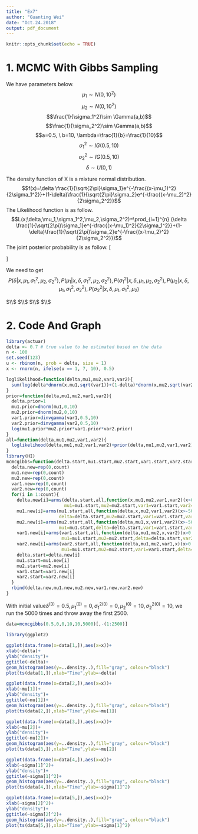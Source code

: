 ```yaml
---
title: "Ex7"
author: "Guanting Wei"
date: "Oct.24.2018"
output: pdf_document
---
```


```r
knitr::opts_chunk$set(echo = TRUE)
```

# 1. MCMC With Gibbs Sampling
We have parameters below.
$$\mu_1 \sim N(0,10^2)$$
$$\mu_2 \sim N(0,10^2)$$
$$\frac{1}{\sigma_1^2}\sim \Gamma(a,b)$$
$$\frac{1}{\sigma_2^2}\sim \Gamma(a,b)$$
$$a=0.5, \ b=10, \lambda=\frac{1}{b}=\frac{1}{10}$$
$$\sigma_1^2\sim IG(0.5,10)$$
$$\sigma_2^2\sim IG(0.5,10)$$
$$\delta\sim U(0,1)$$

The density function of X is a mixture normal distribution.
$$f(x)=\delta \frac{1}{\sqrt{2\pi}\sigma_1}e^{-\frac{(x-\mu_1)^2}{2\sigma_1^2}}+(1-\delta)\frac{1}{\sqrt{2\pi}\sigma_2}e^{-\frac{(x-\mu_2)^2}{2\sigma_2^2}}$$
The Likelihood function is as follow. 
$$L(x;\delta,\mu_1,\sigma_1^2,\mu_2,\sigma_2^2)=\prod_{i=1}^{n} (\delta \frac{1}{\sqrt{2\pi}\sigma_1}e^{-\frac{(x-\mu_1)^2}{2\sigma_1^2}}+(1-\delta)\frac{1}{\sqrt{2\pi}\sigma_2}e^{-\frac{(x-\mu_2)^2}{2\sigma_2^2}})$$
The joint posterior probability is as follow.
\[
\begin{aligned}
P(\delta,\mu_1,\sigma_1^2,\mu_2,\sigma_2^2|x)&\propto L(x;\delta,\mu_1,\sigma_1^2,\mu_2,\sigma_2^2)*f_1(\mu_1)*f_2(\mu_2)*f_3(\sigma_1^2)*f_4(\sigma_2^2)
\\&=\prod_{i=1}^{n} (\delta \frac{1}{\sqrt{2\pi}\sigma_1}e^{-\frac{(x-\mu_1)^2}{2\sigma_1^2}}+(1-\delta)\frac{1}{\sqrt{2\pi}\sigma_2}e^{-\frac{(x-\mu_2)^2}{2\sigma_2^2}})\\&\times 1\times\frac{1}{10\sqrt{2\pi}}e^{-\frac{\mu_1^2}{2\times 10^2}}\times\frac{1}{\sqrt{10}\sqrt{2\pi}}\frac{1}{(\sigma_1^2)^\frac{3}{2}}e^{-\frac{1}{10\sigma_1^2}}\times\frac{1}{10\sqrt{2\pi}}e^{-\frac{\mu_2^2}{2\times 10^2}}\times\frac{1}{\sqrt{10}\sqrt{2\pi}}\frac{1}{(\sigma_2^2)^\frac{3}{2}}e^{-\frac{1}{10\sigma_2^2}}
\end{aligned}
\]

We need to get
$$P(\delta|x,\mu_1,\sigma_1^2,\mu_2,\sigma_2^2),P(\mu_1|x,\delta,\sigma_1^2,\mu_2,\sigma_2^2),P(\sigma_1^2|x,\delta,\mu_1,\mu_2,\sigma_2^2),P(\mu_2|x,\delta,\mu_1,\sigma_1^2,\sigma_2^2),P(\sigma_2^2|x,\delta,\mu_1,\sigma_1^2,\mu_2)$$

$\\$
$\\$
$\\$
$\\$

# 2. Code And Graph
```r
library(actuar)
delta <- 0.7 # true value to be estimated based on the data
n <- 100
set.seed(123)
u <- rbinom(n, prob = delta, size = 1)
x <- rnorm(n, ifelse(u == 1, 7, 10), 0.5)

loglikelihood=function(delta,mu1,mu2,var1,var2){
  sum(log(delta*dnorm(x,mu1,sqrt(var1))+(1-delta)*dnorm(x,mu2,sqrt(var2))))
}
prior=function(delta,mu1,mu2,var1,var2){
  delta.prior=1
  mu1.prior=dnorm(mu1,0,10)
  mu2.prior=dnorm(mu2,0,10)
  var1.prior=dinvgamma(var1,0.5,10)
  var2.prior=dinvgamma(var2,0.5,10)
  log(mu1.prior*mu2.prior*var1.prior*var2.prior)
}
all=function(delta,mu1,mu2,var1,var2){
  loglikelihood(delta,mu1,mu2,var1,var2)+prior(delta,mu1,mu2,var1,var2)
}
library(HI)
mcmcgibbs=function(delta.start,mu1.start,mu2.start,var1.start,var2.start,count){
  delta.new=rep(0,count)
  mu1.new=rep(0,count)
  mu2.new=rep(0,count)
  var1.new=rep(0,count)
  var2.new=rep(0,count)
  for(i in 1:count){
    delta.new[i]=arms(delta.start,all,function(x,mu1,mu2,var1,var2)(x>0)*(x<1),1,
                      mu1=mu1.start,mu2=mu2.start,var1=var1.start,var2=var2.start)
    mu1.new[i]=arms(mu1.start,all,function(delta,x,mu2,var1,var2)(x>-50)*(x<50),1,
                    delta=delta.start,mu2=mu2.start,var1=var1.start,var2=var2.start)
    mu2.new[i]=arms(mu2.start,all,function(delta,mu1,x,var1,var2)(x>-50)*(x<50),1,
                    mu1=mu1.start,delta=delta.start,var1=var1.start,var2=var2.start)
    var1.new[i]=arms(var1.start,all,function(delta,mu1,mu2,x,var2)(x>0.00001)*(x<100),1,
                     mu1=mu1.start,mu2=mu2.start,delta=delta.start,var2=var2.start)
    var2.new[i]=arms(var2.start,all,function(delta,mu1,mu2,var1,x)(x>0.00001)*(x<100),1,
                     mu1=mu1.start,mu2=mu2.start,var1=var1.start,delta=delta.start)
    delta.start=delta.new[i]
    mu1.start=mu1.new[i]
    mu2.start=mu2.new[i]
    var1.start=var1.new[i]
    var2.start=var2.new[i]
  }
  rbind(delta.new,mu1.new,mu2.new,var1.new,var2.new)
}
```

With initial value$\delta^{(0)}=0.5,\mu_1^{(0)}=0,{\sigma_1^2}^{(0)}=0,\mu_2^{(0)}=10,{\sigma_2^2}^{(0)}=10$, we run the 5000 times and throw away the first 2500.

```r
data=mcmcgibbs(0.5,0,0,10,10,5000)[,-(1:2500)]

```

```r
library(ggplot2)

ggplot(data.frame(x=data[1,]),aes(x=x))+
xlab(~delta)+
ylab("density")+
ggtitle(~delta)+
geom_histogram(aes(y=..density..),fill="gray", colour="black")
plot(ts(data[1,]),xlab="Time",ylab=~delta)

ggplot(data.frame(x=data[2,]),aes(x=x))+
xlab(~mu[1])+
ylab("density")+
ggtitle(~mu[1])+
geom_histogram(aes(y=..density..),fill="gray", colour="black")
plot(ts(data[2,]),xlab="Time",ylab=~mu[1])

ggplot(data.frame(x=data[3,]),aes(x=x))+
xlab(~mu[2])+
ylab("density")+
ggtitle(~mu[2])+
geom_histogram(aes(y=..density..),fill="gray", colour="black")
plot(ts(data[3,]),xlab="Time",ylab=~mu[2])

ggplot(data.frame(x=data[4,]),aes(x=x))+
xlab(~sigma[1]^2)+
ylab("density")+
ggtitle(~sigma[1]^2)+
geom_histogram(aes(y=..density..),fill="gray", colour="black")
plot(ts(data[4,]),xlab="Time",ylab=~sigma[1]^2)

ggplot(data.frame(x=data[5,]),aes(x=x))+
xlab(~sigma[2]^2)+
ylab("density")+
ggtitle(~sigma[2]^2)+
geom_histogram(aes(y=..density..),fill="gray", colour="black")
plot(ts(data[5,]),xlab="Time",ylab=~sigma[1]^2)
```

